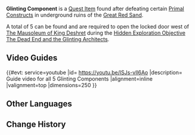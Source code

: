 {{Stub|Locations, Location Images, Context Location Images}}
{{Item Infobox
|id           = 101968
|image        = Item Glinting Component.png
|type         = Quest Items
|description  = A piece of the Primal Construct that barred your path. This component seems to be reacting with nearby devices, constantly gleaming and glinting as it does.
|source1      = Exploration
}}
'''Glinting Component''' is a [[Quest Item]] found after defeating certain [[Primal Construct]]s in underground ruins of the [[Great Red Sand]].

A total of 5 can be found and are required to open the locked door west of [[The Mausoleum of King Deshret]] during the [[Hidden Exploration Objective]] [[The Dead End and the Glinting Architects]].

==Video Guides==
{{#evt:
service=youtube
|id= https://youtu.be/lSJs-vll6Ao
|description= Guide video for all 5 Glinting Components
|alignment=inline
|valignment=top
|dimensions=250
}}
{{EVT
|video1   = https://youtu.be/_oot6fhMOE4
|caption1 = Glinting Component (5 Total): All Locations & Unlock Secret Chamber
}}

==Other Languages==
{{Other Languages
|default_hidden = 1
|en      = Glinting Component
|zhs     = 闪烁的零件
|zhs_rm  = Shǎnshuò de Língjiàn
|zht     = 閃爍的零件
|zht_rm  = Shǎnshuò de Língjiàn
|ja      = 点滅する部品
|ja_rm   = Tenmetsu Suru Buhin
|ko      = 반짝이는 부품
|es      = Componente tintineante
|fr      = Composant scintillant
|ru      = Искрящаяся деталь
|th      = ชิ้นส่วนที่ส่องกะพริบ
|th_rm   = 
|vi      = Linh Kiện Lấp Lánh
|de      = Glitzernde Komponente
|id      = Komponen Berkilauan
|pt      = Componente Brilhante
|tr      = Parıldayan Parça
|it      = Componente luccicante
}}

==Change History==
{{Change History|3.1}}